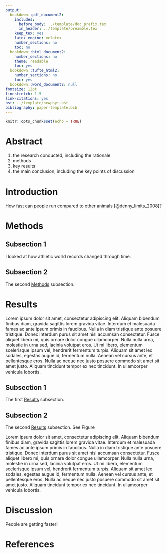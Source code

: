 ```yaml
---
output:
  bookdown::pdf_document2:
    includes:
      before_body: ../template/doc_prefix.tex
      in_header: ../template/preamble.tex
    keep_tex: yes
    latex_engine: xelatex
    number_sections: no
    toc: no
  bookdown::html_document2:
    number_sections: no
    theme: readable
    toc: yes
  bookdown::tufte_html2:
    number_sections: no
    toc: yes
  bookdown::word_document2: null
fontsize: 12pt
linestretch: 1.5
link-citations: yes
bst: ../template/newphyt.bst
bibliography: paper-template.bib
---
```


```r
knitr::opts_chunk$set(echo = TRUE)
```

\begin{flushleft}
{\Large
\textbf\newline{World record progression in track}
}
\newline
\\
Christopher D. Muir\textsuperscript{1,*},
Author 2\textsuperscript{2},
Author 3\textsuperscript{1},
Author 4\textsuperscript{1},
Author 5\textsuperscript{2},
Author 6\textsuperscript{2},
Author 7\textsuperscript{1}
\\
\bigskip
\bf{1} School of Life Sciences, University of Hawai\`{}i at M\=anoa, Honolulu, HI, USA
\\
\bf{2} Affiliation B
\\
\bigskip
* cdmuir@hawaii.edu

\end{flushleft}

# Abstract

 1. the research conducted, including the rationale
 2. methods
 3. key results
 4. the main conclusion, including the key points of discussion

\linenumbers

# Introduction

How fast can people run compared to other animals [@denny_limits_2008]?

# Methods

## Subsection 1

I looked at how athletic world records changed through time.

## Subsection 2

The second [Methods] subsection.

# Results

\marginpar{
\vspace{.7cm} % adjust vertical position relative to text with \vspace{} - note that you can enter negative numbers to move margin caption up
\color{Gray} % this gives caption a grey color to set it apart from text body
\textbf{Figure \ref{m100_1}. Example of a margin caption.} % note that \ref{fig1} refers to the corresponding wrapfigure
Setting up your figure + caption like this looks fancy and does not disrupt the flow of the text. But it requires more manual adjustments (position, spacing, labeling) compared to using standard \LaTeX figure environments.
}
\begin{wrapfigure}[12]{l}{75mm}
% the number in [] of wrapfigure is optional and gives the number of text lines that should be wrapped around the text. Adjust according to your figures height
\includegraphics[width=75mm]{../figures/m100-progression.pdf}
\captionsetup{labelformat=empty} % makes sure dummy caption is blank
% add dummy caption - otherwise \label won't work and figure numbering will not count up
 \caption{}
\label{m100_1}
\end{wrapfigure}

Lorem ipsum dolor sit amet, consectetur adipiscing elit. Aliquam bibendum finibus diam, gravida sagittis lorem gravida vitae. Interdum et malesuada fames ac ante ipsum primis in faucibus. Nulla in diam tristique ante posuere tristique. Donec interdum purus sit amet nisl accumsan consectetur. Fusce aliquet libero mi, quis ornare dolor congue ullamcorper. Nulla nulla urna, molestie in urna sed, lacinia volutpat eros. Ut mi libero, elementum scelerisque ipsum vel, hendrerit fermentum turpis. Aliquam sit amet leo sodales, egestas augue id, fermentum nulla. Aenean vel cursus ante, et pellentesque eros. Nulla ac neque nec justo posuere commodo sit amet sit amet justo. Aliquam tincidunt tempor ex nec tincidunt. In ullamcorper vehicula lobortis. 

## Subsection 1

The first [Results] subsection.

## Subsection 2

The second [Results] subsection. See Figure \ref{m100_2}

Lorem ipsum dolor sit amet, consectetur adipiscing elit. Aliquam bibendum finibus diam, gravida sagittis lorem gravida vitae. Interdum et malesuada fames ac ante ipsum primis in faucibus. Nulla in diam tristique ante posuere tristique. Donec interdum purus sit amet nisl accumsan consectetur. Fusce aliquet libero mi, quis ornare dolor congue ullamcorper. Nulla nulla urna, molestie in urna sed, lacinia volutpat eros. Ut mi libero, elementum scelerisque ipsum vel, hendrerit fermentum turpis. Aliquam sit amet leo sodales, egestas augue id, fermentum nulla. Aenean vel cursus ante, et pellentesque eros. Nulla ac neque nec justo posuere commodo sit amet sit amet justo. Aliquam tincidunt tempor ex nec tincidunt. In ullamcorper vehicula lobortis. 

\begin{figure}[ht]
\includegraphics[width=\textwidth]{../figures/m100-progression.pdf}
\caption{\color{Gray} \textbf{Example of a standard floating figure}. \textbf{A-F}, This figure is wrapped into the standard floating environment.}
\label{m100_2}
\end{figure}

# Discussion

People are getting faster!

# References
